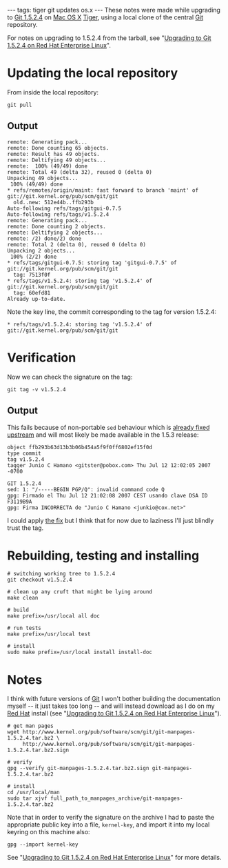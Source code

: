 ---
tags: tiger git updates os.x
---
These notes were made while upgrading to [[Git 1.5.2.4]] on [[Mac OS X]] [[Tiger]], using a local clone of the central [[Git]] repository.

For notes on upgrading to 1.5.2.4 from the tarball, see "[[Upgrading to Git 1.5.2.4 on Red Hat Enterprise Linux]]".

= Updating the local repository =

From inside the local repository:

<pre>git pull</pre>

== Output ==

<pre>remote: Generating pack...
remote: Done counting 65 objects.
remote: Result has 49 objects.
remote: Deltifying 49 objects...
remote:  100% (49/49) done
remote: Total 49 (delta 32), reused 0 (delta 0)
Unpacking 49 objects...
 100% (49/49) done
* refs/remotes/origin/maint: fast forward to branch 'maint' of git://git.kernel.org/pub/scm/git/git
  old..new: 512e44b..ffb293b
Auto-following refs/tags/gitgui-0.7.5
Auto-following refs/tags/v1.5.2.4
remote: Generating pack...
remote: Done counting 2 objects.
remote: Deltifying 2 objects...
remote: /2) done/2) done
remote: Total 2 (delta 0), reused 0 (delta 0)
Unpacking 2 objects...
 100% (2/2) done
* refs/tags/gitgui-0.7.5: storing tag 'gitgui-0.7.5' of git://git.kernel.org/pub/scm/git/git
  tag: 7513f0f
* refs/tags/v1.5.2.4: storing tag 'v1.5.2.4' of git://git.kernel.org/pub/scm/git/git
  tag: 60efd81
Already up-to-date.</pre>

Note the key line, the commit corresponding to the tag for version 1.5.2.4:

<pre>* refs/tags/v1.5.2.4: storing tag 'v1.5.2.4' of git://git.kernel.org/pub/scm/git/git</pre>

= Verification =

Now we can check the signature on the tag:

<pre>git tag -v v1.5.2.4</pre>

== Output ==

This fails because of non-portable <tt>sed</tt> behaviour which is [http://repo.or.cz/w/git.git?a=commitdiff;h=bfc04bb9b847912ee41a21fc23110962851878b2 already fixed upstream] and will most likely be made available in the 1.5.3 release:

<pre>object ffb293b63d13b3b06b454a5f9f0ff6802ef15f0d
type commit
tag v1.5.2.4
tagger Junio C Hamano <gitster@pobox.com> Thu Jul 12 12:02:05 2007 -0700

GIT 1.5.2.4
sed: 1: "/-----BEGIN PGP/Q": invalid command code Q
gpg: Firmado el Thu Jul 12 21:02:08 2007 CEST usando clave DSA ID F3119B9A
gpg: Firma INCORRECTA de "Junio C Hamano <junkio@cox.net>"</pre>

I could apply [http://repo.or.cz/w/git.git?a=commitdiff;h=bfc04bb9b847912ee41a21fc23110962851878b2 the fix] but I think that for now due to laziness I'll just blindly trust the tag.

= Rebuilding, testing and installing =

<pre># switching working tree to 1.5.2.4
git checkout v1.5.2.4

# clean up any cruft that might be lying around
make clean

# build
make prefix=/usr/local all doc

# run tests
make prefix=/usr/local test

# install
sudo make prefix=/usr/local install install-doc</pre>

= Notes =

I think with future versions of [[Git]] I won't bother building the documentation myself -- it just takes too long -- and will instead download as I do on my [[Red Hat]] install (see "[[Upgrading to Git 1.5.2.4 on Red Hat Enterprise Linux]]").

<pre># get man pages
wget http://www.kernel.org/pub/software/scm/git/git-manpages-1.5.2.4.tar.bz2 \
     http://www.kernel.org/pub/software/scm/git/git-manpages-1.5.2.4.tar.bz2.sign

# verify
gpg --verify git-manpages-1.5.2.4.tar.bz2.sign git-manpages-1.5.2.4.tar.bz2

# install
cd /usr/local/man
sudo tar xjvf full_path_to_manpages_archive/git-manpages-1.5.2.4.tar.bz2</pre>

Note that in order to verify the signature on the archive I had to paste the appropriate public key into a file, <tt>kernel-key</tt>, and import it into my local keyring on this machine also:

<pre>gpg --import kernel-key</pre>

See "[[Upgrading to Git 1.5.2.4 on Red Hat Enterprise Linux]]" for more details.
